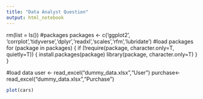 ```yaml
---
title: "Data Analyst Question"
output: html_notebook
---
```


rm(list = ls())
#packages 
packages <- c('ggplot2', 'corrplot','tidyverse','dplyr','readxl','scales','rfm','lubridate')
#load packages
for (package in packages) {
  if (!require(package, character.only=T, quietly=T)) {
    install.packages(package)
    library(package, character.only=T)
  }
}

#load data
user <- read_excel("dummy_data.xlsx","User")
purchase<- read_excel("dummy_data.xlsx","Purchase")


```r
plot(cars)
```

<!-- Add a new chunk by clicking the *Insert Chunk* button on the toolbar or by pressing *Cmd+Option+I*. -->

<!-- When you save the notebook, an HTML file containing the code and output will be saved alongside it (click the *Preview* button or press *Cmd+Shift+K* to preview the HTML file).  -->

<!-- The preview shows you a rendered HTML copy of the contents of the editor. Consequently, unlike *Knit*, *Preview* does not run any R code chunks. Instead, the output of the chunk when it was last run in the editor is displayed. -->



